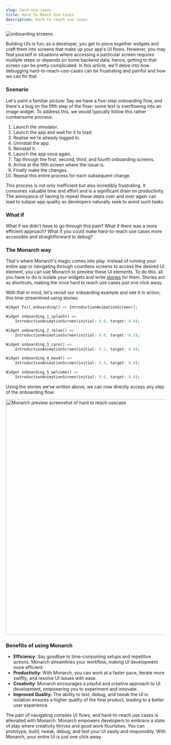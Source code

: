 ```yaml
---
slug: hard-use-cases
title: Hard To Reach Use Cases
description: Hard to reach use cases
---
```



<img alt="onboarding screens" src={onboarding} />

Building UIs is fun; as a developer, you get to piece together widgets and craft them into screens that make up your app's UI flows. However, you may find yourself in situations where accessing a particular screen requires multiple steps or depends on some backend data; hence, getting to that screen can be pretty complicated. In this article, we'll delve into how debugging hard-to-reach-use-cases can be frustrating and painful and how we can fix that.

### Scenario

Let's paint a familiar picture: Say we have a five-step onboarding flow, and there's a bug on the fifth step of the flow– some text is overflowing into an image widget. To address this, we would typically follow this rather cumbersome process:

1. Launch the simulator.
2. Launch the app and wait for it to load.
3. Realise we're already logged in.
4. Uninstall the app.
5. Reinstall it.
6. Launch the app once again.
7. Tap through the first, second, third, and fourth onboarding screens.
8. Arrive at the fifth screen where the issue is.
9. Finally make the changes.
10. Repeat this entire process for each subsequent change.

This process is not only inefficient but also incredibly frustrating. It consumes valuable time and effort and is a significant drain on productivity. The annoyance of having to repeat these steps over and over again can lead to subpar app quality as developers naturally seek to avoid such tasks.

### What if

What if we didn't have to go through this pain? What if there was a more efficient approach? What if you could make hard-to-reach use cases more accessible and straightforward to debug?

### The Monarch way

That's where Monarch's magic comes into play. Instead of running your entire app or navigating through countless screens to access the desired UI element, you can use Monarch to preview these UI elements. To do this, all you have to do is isolate your widgets and write [stories](/docs/write-first-story) for them. Stories act as shortcuts, making the once hard to reach use cases just one click away.

With that in mind, let's revisit our onboarding example and see it in action, this time streamlined using stories:

```dart
Widget full_onboarding() => IntroductionAnimationScreen();

Widget onboarding_1_splash() =>
    IntroductionAnimationScreen(initial: 0.0, target: 0.0);

Widget onboarding_2_relax() =>
    IntroductionAnimationScreen(initial: 0.0, target: 0.2);

Widget onboarding_3_care() =>
    IntroductionAnimationScreen(initial: 0.2, target: 0.4);

Widget onboarding_4_mood() =>
    IntroductionAnimationScreen(initial: 0.4, target: 0.6);

Widget onboarding_5_welcome() =>
    IntroductionAnimationScreen(initial: 0.6, target: 0.8);
```

Using the stories we’ve written above, we can now directly access any step of the onboarding flow:

<div className="docs-into">
  <img
    className="docs-screenshot macos"
    alt="Monarch preview screenshot of hard to reach usecase"
    src={hard_case_screen}
    width="740px"
  />
</div>

### Benefits of using Monarch

- **Efficiency**: Say goodbye to time-consuming setups and repetitive actions. Monarch streamlines your workflow, making UI development more efficient.
- **Productivity**: With Monarch, you can work at a faster pace, iterate more swiftly, and resolve UI issues with ease.
- **Creativity**: Monarch encourages a playful and creative approach to UI development, empowering you to experiment and innovate.
- **Improved Quality:** The ability to test, debug, and tweak the UI in isolation ensures a higher quality of the final product, leading to a better user experience.

The pain of navigating complex UI flows, and hard-to-reach use cases is alleviated with Monarch. Monarch empowers developers to embrace a state of play where creativity thrives and good work flourishes. You can prototype, build, tweak, debug, and test your UI easily and responsibly. With Monarch, your entire UI is just one click away.
